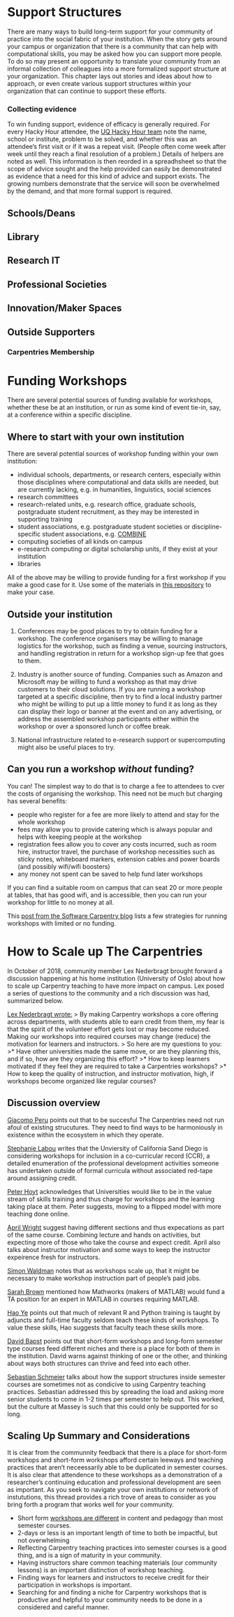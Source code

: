 # Support Structures

There are many ways to build long-term support for your community of practice into the social fabric of your institution. When the story gets around your campus or organization that there is a community that can help with computational skills, you may be asked how you can support more people. To do so may present an opportunity to translate your community from an informal collection of colleagues into a more formalized support structure at your organization. This chapter lays out stories and ideas about how to approach, or even create various support structures within your organization that can continue to support these efforts.

### Collecting evidence

To win funding support, evidence of efficacy is generally required. For every Hacky Hour attendee, the [UQ Hacky Hour team](https://hackyhourstluc.wordpress.com/) note the name, school or institute, problem to be solved, and whether this was an attendee's first visit or if it was a repeat visit. (People often come week after week until they reach a final resolution of a problem.) Details of helpers are noted as well. This information is then reorded in a spreadhsheet so that the scope of advice sought and the help provided can easily be demonstrated as evidence that a need for this kind of advice and support exists. The growing numbers demonstrate that the service will soon be overwhelmed by the demand, and that more formal support is required. 


## Schools/Deans

## Library

## Research IT

## Professional Societies

## Innovation/Maker Spaces


## Outside Supporters

### Carpentries Membership

# Funding Workshops

There are several potential sources of funding available for workshops, whether these be at an institution, or run as some kind of
event tie-in, say, at a conference within a specific discipline.

## Where to start with your own institution

There are several potential sources of workshop funding within your own institution:

- individual schools, departments, or research centers, especially within those disciplines where computational and data skills are 
needed, but are currently lacking, e.g. in humanities, linguistics, social sciences
- research committees
- research-related units, e.g. research office, graduate schools, postgraduate student recruitment, as they may be interested in supporting training
- student associations, e.g. postgraduate student societies or discipline-specific student associations, e.g. [COMBINE](https://combine.org.au/)
- computing societies of all kinds on campus
- e-research computing or digital scholarship units, if they exist at your institution
- libraries

All of the above may be willing to provide funding for a first workshop if you make a good case for it. Use some of the materials in
[this repository](https://github.com/carpentries/commons) to make your case.

## Outside your institution

1. Conferences may be good places to try to obtain funding for a workshop. The conference organisers may be willing to manage
logistics for the workshop, such as finding a venue, sourcing instructors, and handling registration in return for a workshop
sign-up fee that goes to them.

2. Industry is another source of funding. Companies such as Amazon and Microsoft may be willing to fund a workshop as that may drive customers
to their cloud solutions. If you are running a workshop targeted at a specific discipline, then try to find a local industry partner
who might be willing to put up a little money to fund it as long as they can display their logo or banner at the event and on
any advertising, or address the assembled workshop participants either within the workshop or over a sponsored lunch or coffee break.

3. National infrastructure related to e-research support or supercomputing might also be useful places to try.

## Can you run a workshop *without* funding?

You can! The simplest way to do that is to charge a fee to attendees to cver the costs of organising the workshop. This need not be much but
charging has several benefits:

- people who register for a fee are more likely to attend and stay for the whole workshop
- fees may allow you to provide catering which is always popular and helps with keeping people at the workshop
- registration fees allow you to cover any costs incurred, such as room hire, instructor travel, the
purchase of workshop necessities such as sticky notes,
whiteboard markers, extension cables and power boards (and possibly wifi/wifi boosters)
- any money not spent can be saved to help fund later workshops

If you can find a suitable room on campus that can seat 20 or more people at tables, that has good wifi, and is accessible, then
you can run your workshop for little to no money at all.

This [post from the Software Carpentry blog](https://software-carpentry.org/blog/2018/04/workshops-limited-budget.html) lists a few strategies for running workshops with limited or no funding.

# How to Scale up The Carpentries

In October of 2018, community member Lex Nederbragt brought forward a discussion happening at his home institution (University of Oslo) about how to scale up Carpentry teaching to have more impact on campus. Lex posed a series of questions to the community and a rich discussion was had, summarized below.

[Lex Nederbragt wrote: 
](https://carpentries.topicbox.com/groups/discuss/Tad9e416c2ec4742e/how-can-we-scale-up-carpentries-training-at-universities)
> By making Carpentry workshops a core offering across departments, with students able to earn credit from them, my fear is that the spirit of the volunteer effort gets lost or may become reduced. Making our workshops into required courses may change (reduce) the motivation for learners and instructors.
> So here are my questions to you:
>*  Have other universities made the same move, or are they planning this, and if so, how are they organizing this effort?
>* How to keep learners motivated if they feel they are required to take a Carpentries workshops?
>* How to keep the quality of instruction, and instructor motivation, high, if workshops become organized like regular courses?


## Discussion overview 

[Giacomo Peru](https://carpentries.topicbox.com/groups/discuss/Tad9e416c2ec4742e-M7129de063f2d223de11c9f15/how-can-we-scale-up-carpentries-training-at-universities) points out that to be succesful The Carpentries need not run afoul of existing strucutures. They need to find ways to be harmoniously in existence within the ecosystem in which they operate. 


[Stephanie Labou](https://carpentries.topicbox.com/groups/discuss/Tad9e416c2ec4742e-M2ebe0f78acab0ce249fc18f2/how-can-we-scale-up-carpentries-training-at-universities) writes that the Unviersity of California Sand Diego is considering workshops for inclusion in a co-curricular record (CCR), a detailed enumeration of the professional development activities someone has undertaken outside of formal curricula without associated red-tape around assigning credit.


[Peter Hoyt](https://carpentries.topicbox.com/groups/discuss/Tad9e416c2ec4742e-Mf583f6c2e939923bcb68b4b3/how-can-we-scale-up-carpentries-training-at-universities) acknowledges that Universities would like to be in the value stream of skills training and thus charge for workshops and the learning taking place at them. Peter suggests, moving to a flipped model with more teaching done online.


[April Wright](https://carpentries.topicbox.com/groups/discuss/Tad9e416c2ec4742e-M0223a648d868c59f6cfeea05/how-can-we-scale-up-carpentries-training-at-universities) suggest having different sections and thus expecations as part of the same course. Combining lecture and hands on activities, but expecting more of those who take the course and expect credit. April also talks about instructor motivation and some ways to keep the instructor expeirence fresh for instructors.

[Simon Waldman](https://carpentries.topicbox.com/groups/discuss/Tad9e416c2ec4742e-M1f39cde2b163166912413882/how-can-we-scale-up-carpentries-training-at-universities) notes that as workshops scale up, that it might be necessary to make workshop instruction part of people's paid jobs. 

[Sarah Brown](https://carpentries.topicbox.com/groups/discuss/Tad9e416c2ec4742e-Ma36b00d5ab62bada8cc4d068/how-can-we-scale-up-carpentries-training-at-universities) mentioned how Mathworks (makers of MATLAB) would fund a TA position for an expert in MATLAB in courses requiring MATLAB.

[Hao Ye](https://carpentries.topicbox.com/groups/discuss/Tad9e416c2ec4742e-M7046a25f5d342a2837f478bc/how-can-we-scale-up-carpentries-training-at-universities) points out that much of relevant R and Python training is taught by adjuncts and full-time faculty seldom teach these kinds of workshops. To value these skills, Hao suggests that faculty teach these skills more. 

[David Bapst](https://carpentries.topicbox.com/groups/discuss/Tad9e416c2ec4742e-M7c543979d513a32bf16fe69e/how-can-we-scale-up-carpentries-training-at-universities) points out that short-form workshops and long-form semester type courses feed different niches and there is a place for both of them in the institution. David warns against thinking of one or the other, and thinking about ways both structures can thrive and feed into each other.

[Sebastian Schmeier](https://carpentries.topicbox.com/groups/discuss/Tad9e416c2ec4742e-M55f7c513037d656998cda099/how-can-we-scale-up-carpentries-training-at-universities) talks about how the support structures inside semester courses are sometimes not as condicive to using Carpentry teaching practices. Sebastian addressed this by spreading the load and asking more senior students to come in 1-2 times per semester to help out. This worked, but the culture at Massey is such that this could only be supported for so long. 

## Scaling Up Summary and Considerations

It is clear from the communnity feedback that there is a place for short-form workshops and short-form workshops afford certain leeways and teaching practices that aren't neceessarily able to be duplicated in semester courses. It is also clear that attendence to these workshops as a demonstration of a researcher's continuing education and professional development are seen as important. As you seek to navigate your own institutions or network of instututions, this thread provides a rich trove of areas to consider as you bring forth a program that works well for your community. 

* Short form [workshops are different](http://carpentries.org/workshops) in content and pedagogy than most semester courses.
* 2-days or less is an important length of time to both be impactful, but not overwhelming
* Reflecting Carpentry teaching practices into semester courses is a good thing, and is a sign of maturity in your community.
* Having instructors share common teaching materials (our community lessons) is an important distinction of workshop teaching.
* Finding ways for learners and instructors to receive credit for their participation in workshops is important.
* Searching for and finding a niche for Carpentry workshops that is productive and helpful to your community needs to be done in a considered and careful manner. 


